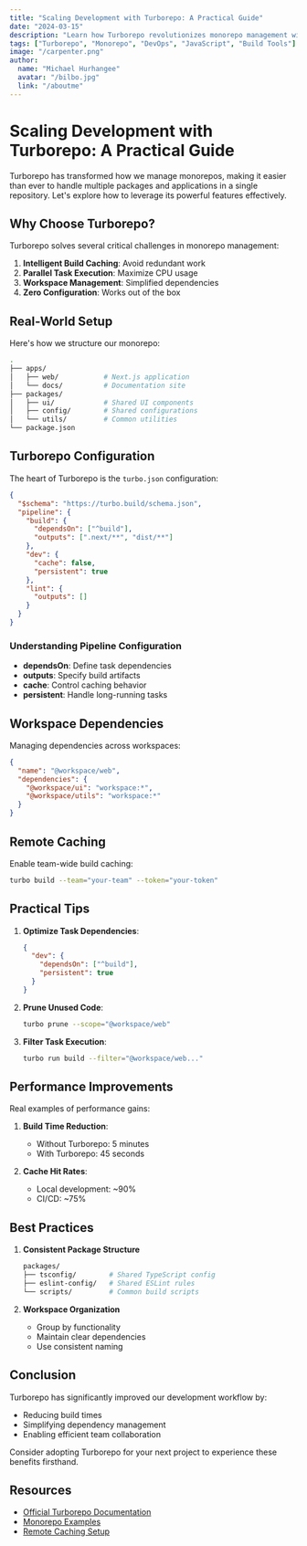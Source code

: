 ```yaml
---
title: "Scaling Development with Turborepo: A Practical Guide"
date: "2024-03-15"
description: "Learn how Turborepo revolutionizes monorepo management with intelligent build caching, parallel execution, and seamless package management. Discover real-world examples of how to structure and optimize your monorepo for maximum developer productivity."
tags: ["Turborepo", "Monorepo", "DevOps", "JavaScript", "Build Tools"]
image: "/carpenter.png"
author:
  name: "Michael Hurhangee"
  avatar: "/bilbo.jpg"
  link: "/aboutme"
---
```


# Scaling Development with Turborepo: A Practical Guide

Turborepo has transformed how we manage monorepos, making it easier than ever to handle multiple packages and applications in a single repository. Let's explore how to leverage its powerful features effectively.

## Why Choose Turborepo?

Turborepo solves several critical challenges in monorepo management:

1. **Intelligent Build Caching**: Avoid redundant work
2. **Parallel Task Execution**: Maximize CPU usage
3. **Workspace Management**: Simplified dependencies
4. **Zero Configuration**: Works out of the box

## Real-World Setup

Here's how we structure our monorepo:

```bash
.
├── apps/
│   ├── web/           # Next.js application
│   └── docs/          # Documentation site
├── packages/
│   ├── ui/            # Shared UI components
│   ├── config/        # Shared configurations
│   └── utils/         # Common utilities
└── package.json
```

## Turborepo Configuration

The heart of Turborepo is the `turbo.json` configuration:

```json
{
  "$schema": "https://turbo.build/schema.json",
  "pipeline": {
    "build": {
      "dependsOn": ["^build"],
      "outputs": [".next/**", "dist/**"]
    },
    "dev": {
      "cache": false,
      "persistent": true
    },
    "lint": {
      "outputs": []
    }
  }
}
```

### Understanding Pipeline Configuration

- **dependsOn**: Define task dependencies
- **outputs**: Specify build artifacts
- **cache**: Control caching behavior
- **persistent**: Handle long-running tasks

## Workspace Dependencies

Managing dependencies across workspaces:

```json
{
  "name": "@workspace/web",
  "dependencies": {
    "@workspace/ui": "workspace:*",
    "@workspace/utils": "workspace:*"
  }
}
```

## Remote Caching

Enable team-wide build caching:

```bash
turbo build --team="your-team" --token="your-token"
```

## Practical Tips

1. **Optimize Task Dependencies**:
   ```json
   {
     "dev": {
       "dependsOn": ["^build"],
       "persistent": true
     }
   }
   ```

2. **Prune Unused Code**:
   ```bash
   turbo prune --scope="@workspace/web"
   ```

3. **Filter Task Execution**:
   ```bash
   turbo run build --filter="@workspace/web..."
   ```

## Performance Improvements

Real examples of performance gains:

1. **Build Time Reduction**:
   - Without Turborepo: 5 minutes
   - With Turborepo: 45 seconds

2. **Cache Hit Rates**:
   - Local development: ~90%
   - CI/CD: ~75%

## Best Practices

1. **Consistent Package Structure**
   ```bash
   packages/
   ├── tsconfig/        # Shared TypeScript config
   ├── eslint-config/   # Shared ESLint rules
   └── scripts/         # Common build scripts
   ```

2. **Workspace Organization**
   - Group by functionality
   - Maintain clear dependencies
   - Use consistent naming

## Conclusion

Turborepo has significantly improved our development workflow by:
- Reducing build times
- Simplifying dependency management
- Enabling efficient team collaboration

Consider adopting Turborepo for your next project to experience these benefits firsthand.

## Resources

- [Official Turborepo Documentation](https://turbo.build/repo)
- [Monorepo Examples](https://github.com/vercel/turbo/tree/main/examples)
- [Remote Caching Setup](https://turbo.build/repo/docs/core-concepts/remote-caching)